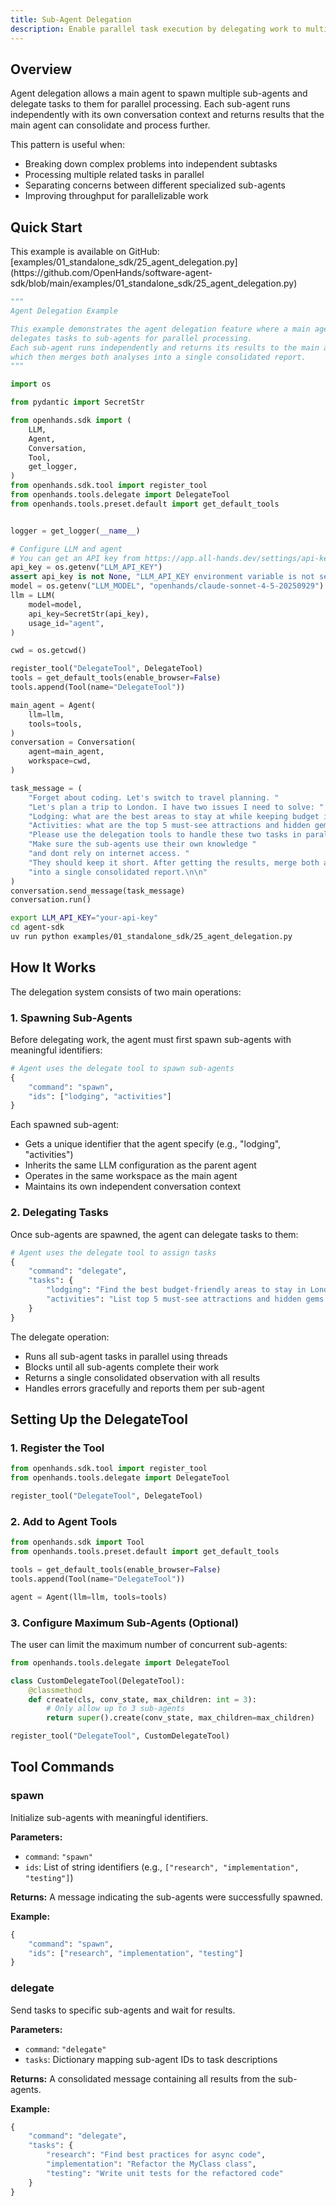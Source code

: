 ```yaml
---
title: Sub-Agent Delegation
description: Enable parallel task execution by delegating work to multiple sub-agents that run independently and return consolidated results.
---
```


## Overview

Agent delegation allows a main agent to spawn multiple sub-agents and delegate tasks to them for parallel processing. Each sub-agent runs independently with its own conversation context and returns results that the main agent can consolidate and process further.

This pattern is useful when:
- Breaking down complex problems into independent subtasks
- Processing multiple related tasks in parallel
- Separating concerns between different specialized sub-agents
- Improving throughput for parallelizable work

## Quick Start

<Note>
This example is available on GitHub: [examples/01_standalone_sdk/25_agent_delegation.py](https://github.com/OpenHands/software-agent-sdk/blob/main/examples/01_standalone_sdk/25_agent_delegation.py)
</Note>

```python icon="python" expandable examples/01_standalone_sdk/25_agent_delegation.py
"""
Agent Delegation Example

This example demonstrates the agent delegation feature where a main agent
delegates tasks to sub-agents for parallel processing.
Each sub-agent runs independently and returns its results to the main agent,
which then merges both analyses into a single consolidated report.
"""

import os

from pydantic import SecretStr

from openhands.sdk import (
    LLM,
    Agent,
    Conversation,
    Tool,
    get_logger,
)
from openhands.sdk.tool import register_tool
from openhands.tools.delegate import DelegateTool
from openhands.tools.preset.default import get_default_tools


logger = get_logger(__name__)

# Configure LLM and agent
# You can get an API key from https://app.all-hands.dev/settings/api-keys
api_key = os.getenv("LLM_API_KEY")
assert api_key is not None, "LLM_API_KEY environment variable is not set."
model = os.getenv("LLM_MODEL", "openhands/claude-sonnet-4-5-20250929")
llm = LLM(
    model=model,
    api_key=SecretStr(api_key),
    usage_id="agent",
)

cwd = os.getcwd()

register_tool("DelegateTool", DelegateTool)
tools = get_default_tools(enable_browser=False)
tools.append(Tool(name="DelegateTool"))

main_agent = Agent(
    llm=llm,
    tools=tools,
)
conversation = Conversation(
    agent=main_agent,
    workspace=cwd,
)

task_message = (
    "Forget about coding. Let's switch to travel planning. "
    "Let's plan a trip to London. I have two issues I need to solve: "
    "Lodging: what are the best areas to stay at while keeping budget in mind? "
    "Activities: what are the top 5 must-see attractions and hidden gems? "
    "Please use the delegation tools to handle these two tasks in parallel. "
    "Make sure the sub-agents use their own knowledge "
    "and dont rely on internet access. "
    "They should keep it short. After getting the results, merge both analyses "
    "into a single consolidated report.\n\n"
)
conversation.send_message(task_message)
conversation.run()
```

```bash Running the Example
export LLM_API_KEY="your-api-key"
cd agent-sdk
uv run python examples/01_standalone_sdk/25_agent_delegation.py
```

## How It Works

The delegation system consists of two main operations:

### 1. Spawning Sub-Agents

Before delegating work, the agent must first spawn sub-agents with meaningful identifiers:

```python
# Agent uses the delegate tool to spawn sub-agents
{
    "command": "spawn",
    "ids": ["lodging", "activities"]
}
```

Each spawned sub-agent:
- Gets a unique identifier that the agent specify (e.g., "lodging", "activities")
- Inherits the same LLM configuration as the parent agent
- Operates in the same workspace as the main agent
- Maintains its own independent conversation context

### 2. Delegating Tasks

Once sub-agents are spawned, the agent can delegate tasks to them:

```python
# Agent uses the delegate tool to assign tasks
{
    "command": "delegate",
    "tasks": {
        "lodging": "Find the best budget-friendly areas to stay in London",
        "activities": "List top 5 must-see attractions and hidden gems in London"
    }
}
```

The delegate operation:
- Runs all sub-agent tasks in parallel using threads
- Blocks until all sub-agents complete their work
- Returns a single consolidated observation with all results
- Handles errors gracefully and reports them per sub-agent

## Setting Up the DelegateTool

### 1. Register the Tool

```python
from openhands.sdk.tool import register_tool
from openhands.tools.delegate import DelegateTool

register_tool("DelegateTool", DelegateTool)
```

### 2. Add to Agent Tools

```python
from openhands.sdk import Tool
from openhands.tools.preset.default import get_default_tools

tools = get_default_tools(enable_browser=False)
tools.append(Tool(name="DelegateTool"))

agent = Agent(llm=llm, tools=tools)
```

### 3. Configure Maximum Sub-Agents (Optional)

The user can limit the maximum number of concurrent sub-agents:

```python
from openhands.tools.delegate import DelegateTool

class CustomDelegateTool(DelegateTool):
    @classmethod
    def create(cls, conv_state, max_children: int = 3):
        # Only allow up to 3 sub-agents
        return super().create(conv_state, max_children=max_children)

register_tool("DelegateTool", CustomDelegateTool)
```

## Tool Commands

### spawn

Initialize sub-agents with meaningful identifiers.

**Parameters:**
- `command`: `"spawn"`
- `ids`: List of string identifiers (e.g., `["research", "implementation", "testing"]`)

**Returns:**
A message indicating the sub-agents were successfully spawned.

**Example:**
```python
{
    "command": "spawn",
    "ids": ["research", "implementation", "testing"]
}
```

### delegate

Send tasks to specific sub-agents and wait for results.

**Parameters:**
- `command`: `"delegate"`
- `tasks`: Dictionary mapping sub-agent IDs to task descriptions

**Returns:**
A consolidated message containing all results from the sub-agents.

**Example:**
```python
{
    "command": "delegate",
    "tasks": {
        "research": "Find best practices for async code",
        "implementation": "Refactor the MyClass class",
        "testing": "Write unit tests for the refactored code"
    }
}
```